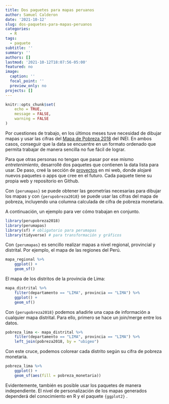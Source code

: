 ```yaml
---
title: Dos paquetes para mapas peruanos
author: Samuel Calderon
date: '2021-10-12'
slug: dos-paquetes-para-mapas-peruanos
categories:
  - R
tags:
  - paquete
subtitle: ''
summary: ''
authors: []
lastmod: '2021-10-12T18:07:56-05:00'
featured: no
image:
  caption: ''
  focal_point: ''
  preview_only: no
projects: []
---
```


```r
knitr::opts_chunk$set(
	echo = TRUE,
	message = FALSE,
	warning = FALSE
)
```

Por cuestiones de trabajo, en los últimos meses tuve necesidad de dibujar mapas y usar las cifras del [Mapa de Pobreza 2018](https://www.inei.gob.pe/media/MenuRecursivo/publicaciones_digitales/Est/Lib1718/Libro.pdf) del INEI. En ambos casos, conseguir que la data se encuentre en un formato ordenado que permita trabajar de manera sencilla no fue fácil de lograr.

Para que otras personas no tengan que pasar por ese mismo *entretenimiento*, desarrollé dos paquetes que contienen la data lista para usar. De paso, creé la sección de [proyectos](/project) en mi web, donde alojaré nuevos paquetes o apps que cree en el futuro. Cada paquete tiene su propia web y repositorio en Github.

Con `{perumapas}` se puede obtener las geometrías necesarias para dibujar los mapas y con `{perupobreza2018}` se puede usar las cifras del mapa de pobreza, incluyendo una columna calculada de cifra de pobreza monetaria.

A continuación, un ejemplo para ver cómo trabajan en conjunto.

```r
library(perupobreza2018)
library(perumapas)
library(sf) # obligatorio para perumapas
library(tidyverse) # para transformación y gráficos
```

Con `{perumapas}` es sencillo realizar mapas a nivel regional, provincial y distrital. Por ejemplo, el mapa de las regiones del Perú.

```r
mapa_regional %>% 
    ggplot() +
    geom_sf()
```

El mapa de los distritos de la provincia de Lima:

```r
mapa_distrital %>% 
    filter(departamento == "LIMA", provincia == "LIMA") %>% 
    ggplot() +
    geom_sf()
```

Con `{perupobreza2018}` podemos añadirle una capa de información a cualquier mapa distrital. Para ello, primero se hace un join/merge entre los datos.

```r
pobreza_lima <- mapa_distrital %>% 
    filter(departamento == "LIMA", provincia == "LIMA") %>% 
    left_join(pobreza2018, by = "ubigeo")
```

Con este cruce, podemos colorear cada distrito según su cifra de pobreza monetaria.

```r
pobreza_lima %>% 
    ggplot() +
    geom_sf(aes(fill = pobreza_monetaria))
```

Evidentemente, también es posible usar los paquetes de manera independiente. El nivel de personalización de los mapas generados dependerá del conocimiento en R y el paquete `{ggplot2}` .
